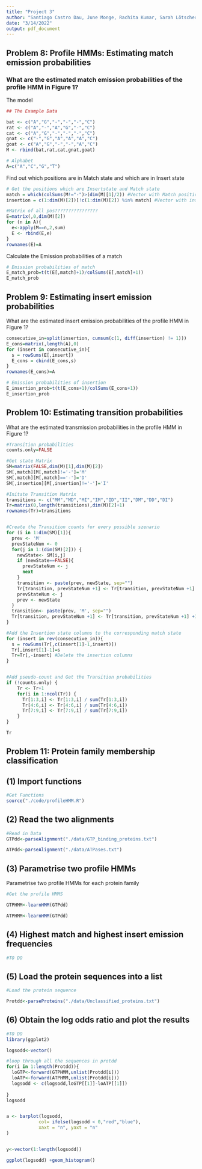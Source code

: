 ---
title: "Project 3"
author: "Santiago Castro Dau, June Monge, Rachita Kumar, Sarah Lötscher"
date: "3/14/2022"
output: pdf_document
---

## Problem 8:  Profile HMMs: Estimating match emission probabilities
### What are the estimated match emission probabilities of the profile HMM in Figure 1?

The model
```{r}
## The Example Data

bat <- c("A","G","-","-","-","C")
rat <- c("A","-","A","G","-","C")
cat <- c("A","G","-","-","-","C")
gnat <- c("-","G","A","A","A","C")
goat <- c("A","G","-","-","A","C")
M <- rbind(bat,rat,cat,gnat,goat)

# Alphabet
A=c("A","C","G","T")

```


Find out which positions are in Match state and which are in Insert state

```{r}
# Get the positions which are Insertstate and Match state
match = which(colSums(M!="-")>(dim(M)[1]/2)) #Vector with Match positions
insertion = c(1:dim(M)[2])[!c(1:dim(M)[2]) %in% match] #Vector with insert positions

```


```{r}
#Matrix of all pos????????????????
E=matrix(,0,dim(M)[2])
for (n in A){
  e<-apply(M==n,2,sum)
  E <- rbind(E,e)
}
rownames(E)=A


```

Calculate the Emission probabilities of a match

```{r}
# Emission probabilities of match
E_match_prob=t(t(E[,match]+1)/colSums(E[,match]+1))
E_match_prob

```



## Problem 9: Estimating insert emission probabilities
What are the estimated insert emission probabilities of the profile HMM in Figure 1?

```{r}

consecutive_in=split(insertion, cumsum(c(1, diff(insertion) != 1)))
E_cons=matrix(,length(A),0)
for (insert in consecutive_in){
  s = rowSums(E[,insert])
  E_cons = cbind(E_cons,s)
}
rownames(E_cons)=A

# Emission probabilities of insertion
E_insertion_prob=t(t(E_cons+1)/colSums(E_cons+1))
E_insertion_prob

```


## Problem 10: Estimating transition probabilities
What are the estimated transmission probabilities in the profile HMM in Figure 1?

```{r}
#Transition probabilities
counts.only=FALSE

#Get state Matrix
SM=matrix(FALSE,dim(M)[1],dim(M)[2])
SM[,match][M[,match]!='-']='M'
SM[,match][M[,match]=='-']='D'
SM[,insertion][M[,insertion]!='-']='I'

#Initate Transition Matrix
transitions <- c("MM","MD","MI","IM","ID","II","DM","DD","DI")
Tr=matrix(0,length(transitions),dim(M)[2]+1)
rownames(Tr)=transitions


#Create the Transition counts for every possible szenario
for (i in 1:dim(SM)[1]){
  prev <- 'M' 	
  prevStateNum <- 0 
  for(j in 1:(dim(SM)[2])) {
    newState<- SM[i,j]
    if (newState==FALSE){
      prevStateNum <- j
      next
    }
    transition <- paste(prev, newState, sep="")
    Tr[transition, prevStateNum +1] <- Tr[transition, prevStateNum +1] +1
    prevStateNum <- j
    prev <- newState
  }
  transition<- paste(prev, 'M', sep="")
  Tr[transition, prevStateNum +1] <- Tr[transition, prevStateNum +1] +1
}

#Add the Insertion state columns to the corresponding match state
for (insert in rev(consecutive_in)){
  s = rowSums(Tr[,c(insert[1]-1,insert)])
  Tr[,insert[1]-1]=s
  Tr=Tr[,-insert] #Delete the insertion columns
}


#Add pseudo-count and Get the Transition probabilities
if (!counts.only) {
    Tr <- Tr+1
    for(i in 1:ncol(Tr)) {
      Tr[1:3,i] <- Tr[1:3,i] / sum(Tr[1:3,i])
      Tr[4:6,i] <- Tr[4:6,i] / sum(Tr[4:6,i])
      Tr[7:9,i] <- Tr[7:9,i] / sum(Tr[7:9,i])
    }
}

Tr

```


## Problem 11: Protein family membership classification


## (1) Import functions

```{r}
#Get Functions
source("./code/profileHMM.R")
```

## (2) Read the two alignments

```{r}
#Read in Data
GTPdd<-parseAlignment("./data/GTP_binding_proteins.txt")

ATPdd<-parseAlignment("./data/ATPases.txt")

```
## (3) Parametrise two profile HMMs

Parametrise two profile HMMs for each protein family

```{r}
#Get the profile HMMS

GTPHMM<-learnHMM(GTPdd)

ATPHMM<-learnHMM(GTPdd)

```


## (4) Highest match and highest insert emission frequencies


```{r}
#TO DO


```

## (5) Load the protein sequences into a list 

```{r}
#Load the protein sequence

Protdd<-parseProteins("./data/Unclassified_proteins.txt")

```

## (6) Obtain the log odds ratio and plot the results


```{r}
#TO DO
library(ggplot2)

logsodd<-vector()

#loop through all the sequences in protdd
for(i in 1:length(Protdd)){
  loGTP<-forward(GTPHMM,unlist(Protdd[i]))
  loATP<-forward(ATPHMM,unlist(Protdd[i]))
  logsodd <- c(logsodd,loGTP[[1]]-loATP[[1]])
  
}
logsodd


a <- barplot(logsodd,
            col= ifelse(logsodd < 0,"red","blue"),
            xaxt = "n", yaxt = "n"
)


y<-vector(1:length(logsodd))

ggplot(logsodd) +geom_histogram()

```



